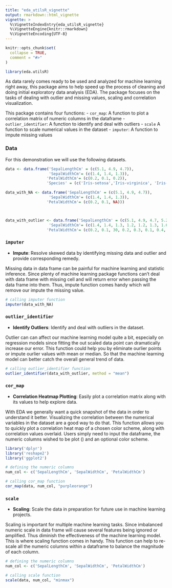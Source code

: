 ```yaml
---
title: "eda_utilsR_vignette"
output: rmarkdown::html_vignette
vignette: >
  %\VignetteIndexEntry{eda_utilsR_vignette}
  %\VignetteEngine{knitr::rmarkdown}
  %\VignetteEncoding{UTF-8}
---
```


```r
knitr::opts_chunk$set(
  collapse = TRUE,
  comment = "#>"
)
```


```r
library(eda.utilsR)
```

As data rarely comes ready to be used and analyzed for machine learning right away, this package aims to help speed up the process of cleaning and doing initial exploratory data analysis (EDA). The package focuses on the tasks of dealing with outlier and missing values, scaling and correlation visualization.

This package contains four functions:
-   `cor_map`: A function to plot a correlation matrix of numeric
    columns in the dataframe
-   `outlier_identifier`: A function to identify and deal with outliers
-   `scale` A function to scale numerical values in the dataset
-   `imputer`: A function to impute missing values

### Data

For this demonstration we will use the following datasets.

```r
data <- data.frame('SepalLengthCm' = (c(5.1, 4.9, 4.7)), 
                   'SepalWidthCm'= (c(1.4, 1.4, 1.3)),
                  'PetalWidthCm'= (c(0.2, 0.1, 0.2)),
                  'Species' = (c('Iris-setosa','Iris-virginica', 'Iris-germanica')))

data_with_NA <- data.frame('SepalLengthCm' = (c(5.1, 4.9, 4.7)), 
                   'SepalWidthCm'= (c(1.4, 1.4, 1.3)),
                  'PetalWidthCm'= (c(0.2, 0.1, NA)))



data_with_outlier <- data.frame('SepalLengthCm' = (c(5.1, 4.9, 4.7, 5.2, 5.1, 5.2, 5.1, 4.8, 4.5)), 
                   'SepalWidthCm'= (c(1.4, 1.4, 1.3, 1.2, 1.2, 1.3, 1.6, 1.3, 1.2)),
                  'PetalWidthCm'= (c(0.2, 0.1, 30, 0.2, 0.3, 0.1, 0.4, 0.5, 0.3)))


```


### `imputer`

- __Impute__: Resolve skewed data by identifying missing data and outlier and provide corresponding remedy.

Missing data in data frame can be painful for machine learning and statistic inference. Since plenty of machine learning package functions can't deal with data frame with missing cell and will return error when passing the data frame into them. Thus, impute function comes handy which will remove our impute the missing value.

```r
# calling imputer function
imputer(data_with_NA)
```


### `outlier_identifier`

- __Identify Outliers__: Identify and deal with outliers in the dataset.

Outlier can can affect our machine learning model quite a bit, especially on regression models since fitting the out scaled data point can dramatically increase our error. This function could help you by eliminate ourlier points or impute ourlier values with mean or median. So that the machine learning model can better catch the overall general trend of data.


```r
# calling outlier_identifier function
outlier_identifier(data_with_outlier, method = "mean")
```



### `cor_map`

- __Correlation Heatmap Plotting__: Easily plot a correlation matrix along with its values to help explore data.

With EDA we generally want a quick snapshot of the data in order to understand it better. Visualizing the correlation between the numerical variables in the dataset are a good way to do that. This function allows you to quickly plot a correlation heat map of a chosen color scheme, along with correlation values overlaid. Users simply need to input the dataframe, the numeric columns wished to be plot () and an optional color scheme. 

```r
library('dplyr')
library('reshape2')
library('ggplot2')
```


```r
# defining the numeric columns
num_col <- c('SepalLengthCm', 'SepalWidthCm', 'PetalWidthCm')

# calling cor_map function
cor_map(data, num_col, "purpleorange")
```

### `scale`

- __Scaling__: Scale the data in preparation for future use in machine learning projects.

Scaling is important for multiple machine learning tasks. Since imbalanced numeric scale in data frame will cause several features being ignored or amplified. Thus diminish the effectiveness of the machine learning model. This is where scaling function comes in handy. This function can help to re-scale all the numeric columns within a dataframe to balance the magnitude of each column.

```r
# defining the numeric columns
num_col <- c('SepalLengthCm', 'SepalWidthCm', 'PetalWidthCm')

# calling scale function
scale(data, num_col, "minmax")
```

